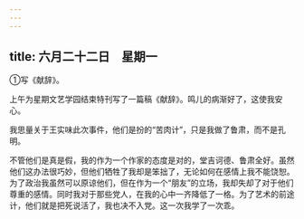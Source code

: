 ```yaml
---
---
---
```

title: 六月二十二日　星期一
---




①写《献辞》。

上午为星期文艺学园结束特刊写了一篇稿《献辞》。鸣儿的病渐好了，这使我安心。

我思量关于王实味此次事件，他们是扮的“苦肉计”，只是我做了鲁肃，而不是孔明。

不管他们是真是假，我的作为一个作家的态度是对的，堂吉诃德、鲁肃全好。虽然他们这办法很巧妙，但他们牺牲了我却是笨拙了，无论如何在感情上我不能饶恕。为了政治我虽然可以原谅他们，但在作为一个“朋友”的立场，我却失却了对于他们尊重的感情。同时我对于那些党人，在我的心中一齐降低了一格。为了艺术的前途计，他们就是把死说活了，我也决不入党。这一次我学了一次乖。
